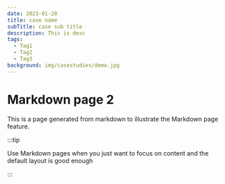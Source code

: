 ```yaml
---
date: 2023-01-20
title: case name
subTitle: case sub title
description: This is desc
tags:
  - Tag1
  - Tag2
  - Tag3
background: img/casestudies/demo.jpg
---
```


# Markdown page 2

This is a page generated from markdown to illustrate the Markdown page feature.

:::tip

Use Markdown pages when you just want to focus on content and the default layout is good enough

:::
